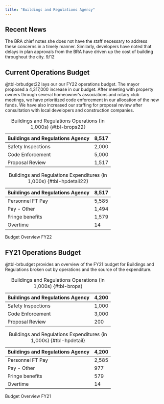 ```yaml
---
title: "Buildings and Regulations Agency"
---
```


## Recent News
The BRA chief notes she does not have the staff necessary to address these concerns in a timely manner. Similarly, developers have noted that delays in plan approvals from the BRA have driven up the cost of building throughout the city. 9/12

## Current Operations Budget
@tbl-brbudget22 lays our our FY22 operations budget. The mayor proposed a 4,317,000 increase in our budget. After meeting with property owners through several homeowner's associations and rotary club meetings, we have prioritized code enforcement in our allocation of the new funds. We have also increased our staffing for proposal review after consultation with local developers and construction companies. 

::: {#tbl-brbudget22 layout-ncol=2}
| Buildings and Regulations Agency | 8,517 |
| ---------------- | --------- |
| Safety Inspections | 2,000 |
| Code Enforcement | 5,000 |
| Proposal Review | 1,517 |

: Buildings and Regulations Operations (in 1,000s) {#tbl-brops22}

| Buildings and Regulations Agency | 8,517 |
| -------------------- | -------------- |
| Personnel FT Pay | 5,585 |
| Pay - Other | 1,494 |
| Fringe benefits | 1,579 |
| Overtime | 14 |

: Buildings and Regulations Expenditures (in 1,000s) {#tbl-hpdetail22}

Budget Overview FY22
:::

## FY21 Operations Budget
@tbl-brbudget provides an overview of the FY21 budget for Buildings and Regulations broken out by operations and the source of the expenditure. 

::: {#tbl-brbudget layout-ncol=2}
| Buildings and Regulations Agency | 4,200 |
| ---------------- | --------- |
| Safety Inspections | 1,000 |
| Code Enforcement | 3,000 |
| Proposal Review | 200 |

: Buildings and Regulations Operations (in 1,000s) {#tbl-brops}

| Buildings and Regulations Agency | 4,200 |
| -------------------- | -------------- |
| Personnel FT Pay | 2,585 |
| Pay - Other | 977 |
| Fringe benefits | 579 |
| Overtime | 14 |

: Buildings and Regulations Expenditures (in 1,000s) {#tbl-hpdetail}

Budget Overview FY21
:::